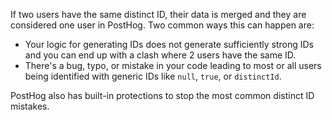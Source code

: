 If two users have the same distinct ID, their data is merged and they are considered one user in PostHog. Two common ways this can happen are:

- Your logic for generating IDs does not generate sufficiently strong IDs and you can end up with a clash where 2 users have the same ID.
- There's a bug, typo, or mistake in your code leading to most or all users being identified with generic IDs like `null`, `true`, or `distinctId`.

PostHog also has built-in protections to stop the most common distinct ID mistakes.
